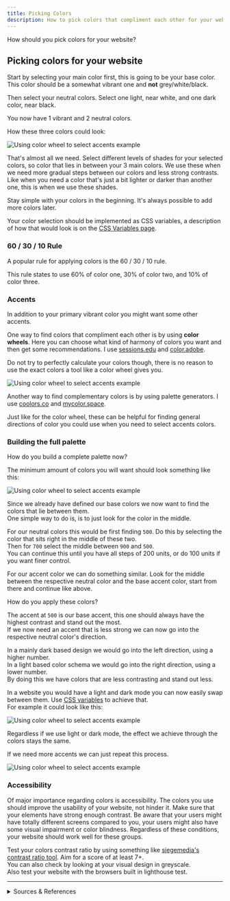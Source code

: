 ```yaml
---
title: Picking Colors
description: How to pick colors that compliment each other for your website.
---
```


How should you pick colors for your website?

## Picking colors for your website

Start by selecting your main color first, this is going to be your base color. This color should be a somewhat vibrant one and **not** grey/white/black.

Then select your neutral colors. Select one light, near white, and one dark color, near black. 

You now have 1 vibrant and 2 neutral colors.

How these three colors could look:

![Using color wheel to select accents example](../../../assets/images/Color-3-Selection-Example.png)

That's almost all we need. Select different levels of shades for your selected colors, so color that lies in between your 3 main colors. We use these when we need more gradual steps between our colors and less strong contrasts. Like when you need a color that's just a bit lighter or darker than another one, this is when we use these shades.

Stay simple with your colors in the beginning. It's always possible to add more colors later.

Your color selection should be implemented as CSS variables, a description of how that would look is on the [CSS Variables page](/css/variables).

### 60 / 30 / 10 Rule

A popular rule for applying colors is the 60 / 30 / 10 rule.

This rule states to use 60% of color one, 30% of color two, and 10% of color three.

### Accents

In addition to your primary vibrant color you might want some other accents.

One way to find colors that compliment each other is by using **color wheels**. Here you can choose what kind of harmony of colors you want and then get some recommendations. I use [sessions.edu](https://www.sessions.edu/color-calculator/) and [color.adobe](https://color.adobe.com/create/color-wheel).

Do not try to perfectly calculate your colors though, there is no reason to use the exact colors a tool like a color wheel gives you.

![Using color wheel to select accents example](../../../assets/images/Color-Wheel-Accents-Selection.png)

Another way to find complementary  colors is by using palette generators. I use [coolors.co](https://coolors.co/) and [mycolor.space](https://mycolor.space/).

Just like for the color wheel, these can be helpful for finding general directions of color you could use when you need to select accents colors.

### Building the full palette

How do you build a complete palette now?

The minimum amount of colors you will want should look something like this:

![Using color wheel to select accents example](../../../assets/images/Color-Palette-Minimum.png)

Since we already have defined our base colors we now want to find the colors that lie between them.  
One simple way to do is, is to just look for the color in the middle.

For our neutral colors this would be first finding `500`. Do this by selecting the color that sits right in the middle of these two.  
Then for `700` select the middle between `900` and `500`.  
You can continue this until you have all steps of 200 units, or do 100 units if you want finer control.

For our accent color we can do something similar. Look for the middle between the respective neutral color and the base accent color, start from there and continue like above.

How do you apply these colors?

The accent at `500` is our base accent, this one should always have the highest contrast and stand out the most.  
If we now need an accent that is less strong we can now go into the respective neutral color's direction.

In a mainly dark based design we would go into the left direction, using a higher number.  
In a light based color schema we would go into the right direction, using a lower number.  
By doing this we have colors that are less contrasting and stand out less.

In a website you would have a light and dark mode you can now easily swap between them. Use [CSS variables](/css/variables) to achieve that.  
For example it could look like this:

![Using color wheel to select accents example](../../../assets/images/Color-Palette-Example.png)

Regardless if we use light or dark mode, the effect we achieve through the colors stays the same.

If we need more accents we can just repeat this process.

![Using color wheel to select accents example](../../../assets/images/Color-Palette-More-Accents.png)

### Accessibility

Of major importance regarding colors is accessibility. The colors you use should improve the usability of your website, not hinder it. Make sure that your elements have strong enough contrast. Be aware that your users might have totally different screens compared to you, your users might also have some visual impairment or color blindness. Regardless of these conditions, your website should work well for these groups.

Test your colors contrast ratio by using something like [siegemedia's contrast ratio tool](https://www.siegemedia.com/contrast-ratio). Aim for a score of at least 7+.  
You can also check by looking at your visual design in greyscale.  
Also test your website with the browsers built in lighthouse test. 

---

<details>

<summary>Sources & References</summary>

- Color palette generators:
    - https://www.hover.dev/css-color-palette-generator
    - https://coolors.co/
    - https://mycolor.space/
- Color wheels:
    - https://color.adobe.com/create/color-wheel
    - https://www.sessions.edu/color-calculator/
- Mater Design's (Google) guide on selecting colors: https://m3.material.io/styles/color/system/overview
- Guide in building color palette for a website: https://www.refactoringui.com/previews/building-your-color-palette
- W3Schools page on accessibility color contrast: https://www.w3schools.com/accessibility/accessibility_color_contrast.php
- Check contrast ratio: https://www.siegemedia.com/contrast-ratio
- How to select colors, video by Kevin Powell: https://youtu.be/mq8LYj6kRyE

</details>